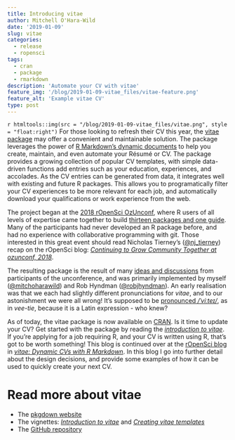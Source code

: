 ```yaml
---
title: Introducing vitae
author: Mitchell O'Hara-Wild
date: '2019-01-09'
slug: vitae
categories:
  - release
  - ropensci
tags:
  - cran
  - package
  - rmarkdown
description: 'Automate your CV with vitae'
feature_img: '/blog/2019-01-09-vitae_files/vitae-feature.png'
feature_alt: 'Example vitae CV'
type: post
---
```


`r htmltools::img(src = "/blog/2019-01-09-vitae_files/vitae.png", style = "float:right")` For those looking to refresh their CV this year, the [vitae package](https://ropenscilabs.github.io/vitae/) may offer a convenient and maintainable solution. The package leverages the power of [R Markdown's dynamic documents](https://rmarkdown.rstudio.com/) to help you create, maintain, and even automate your Résumé or CV. The package provides a growing collection of popular CV templates, with simple data-driven functions add entries such as your education, experiences, and accolades. As the CV entries can be generated from data, it integrates well with existing and future R packages. This allows you to programatically filter your CV experiences to be more relevant for each job, and automatically download your qualifications or work experience from the web.

The project began at the [2018 rOpenSci OzUnconf](https://ozunconf18.ropensci.org/), where R users of all levels of expertise came together to build [thirteen packages and one guide](http://ozunconf18.ropensci.org/projects/). Many of the participants had never developed an R package before, and had no experience with collaborative programming with git. Those interested in this great event should read Nicholas Tierney's ([\@nj_tierney](https://twitter.com/nj_tierney/)) recap on the rOpenSci blog: [*Continuing to Grow Community Together at ozunconf, 2018*](https://ropensci.org/blog/2019/01/08/ozunconf18/). 

The resulting package is the result of many [ideas and discussions](https://github.com/ropensci/ozunconf18/issues/24) from participants of the unconference, and was primarily implemented by myself ([\@mitchoharawild](https://twitter.com/mitchoharawild)) and Rob Hyndman ([\@robjhyndman](https://twitter.com/robjhyndman)). An early realisation was that we each had slightly different pronunciations for *vitae*, and to our astonishment we were all wrong! It's supposed to be [pronounced */ˈviːteɪ/*](https://www.youtube.com/watch?v=8uEJDQAUgJk), as in *vee-tie*, because it is a Latin expression - who knew?

As of today, the vitae package is now available on [CRAN](https://cran.r-project.org/package=vitae). Is it time to update your CV? Get started with the package by reading the [*introduction to vitae*](https://ropenscilabs.github.io/vitae/articles/vitae.html). If you're applying for a job requiring R, and your CV is written using R, that's got to be worth something! This blog is continued over at the [rOpenSci blog](https://ropensci.org/) in [*vitae: Dynamic CVs with R Markdown*](https://ropensci.org/blog/2019/01/10/vitae/). In this blog I go into further detail about the design decisions, and provide some examples of how it can be used to quickly create your next CV.

# Read more about vitae

* The [pkgdown website](https://ropenscilabs.github.io/vitae/)
* The vignettes: [*Introduction to vitae*](https://ropenscilabs.github.io/vitae/articles/vitae.html) and [*Creating vitae templates*](https://ropenscilabs.github.io/vitae/articles/extending.html)
* The [GitHub repository](https://github.com/ropenscilabs/vitae/)
